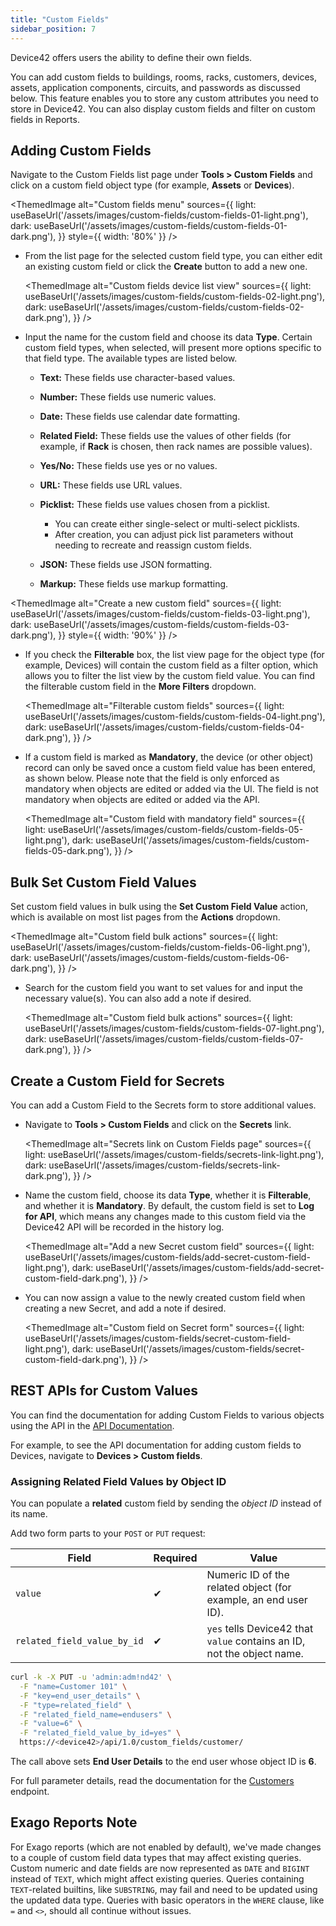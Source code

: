 ```yaml
---
title: "Custom Fields"
sidebar_position: 7
---
```



Device42 offers users the ability to define their own fields.

You can add custom fields to buildings, rooms, racks, customers, devices, assets, application components, circuits, and passwords as discussed below. This feature enables you to store any custom attributes you need to store in Device42. You can also display custom fields and filter on custom fields in Reports.

## Adding Custom Fields

Navigate to the Custom Fields list page under **Tools > Custom Fields** and click on a custom field object type (for example, **Assets** or **Devices**).

<ThemedImage
  alt="Custom fields menu"
  sources={{
    light: useBaseUrl('/assets/images/custom-fields/custom-fields-01-light.png'),
    dark: useBaseUrl('/assets/images/custom-fields/custom-fields-01-dark.png'),
  }}
  style={{ width: '80%' }} 
/>

- From the list page for the selected custom field type, you can either edit an existing custom field or click the **Create** button to add a new one.

  <ThemedImage
    alt="Custom fields device list view"
    sources={{
      light: useBaseUrl('/assets/images/custom-fields/custom-fields-02-light.png'),
      dark: useBaseUrl('/assets/images/custom-fields/custom-fields-02-dark.png'),
    }}
  />

- Input the name for the custom field and choose its data **Type**. Certain custom field types, when selected, will present more options specific to that field type. The available types are listed below.

  - **Text:** These fields use character-based values.
  - **Number:** These fields use numeric values.
  - **Date:** These fields use calendar date formatting.
  - **Related Field:** These fields use the values of other fields (for example, if **Rack** is chosen, then rack names are possible values).
  - **Yes/No:** These fields use yes or no values.
  - **URL:** These fields use URL values.
  - **Picklist:** These fields use values chosen from a picklist.
    - You can create either single-select or multi-select picklists.
    - After creation, you can adjust pick list parameters without needing to recreate and reassign custom fields.
    
  - **JSON:** These fields use JSON formatting.
  - **Markup:** These fields use markup formatting.

<ThemedImage
  alt="Create a new custom field"
  sources={{
    light: useBaseUrl('/assets/images/custom-fields/custom-fields-03-light.png'),
    dark: useBaseUrl('/assets/images/custom-fields/custom-fields-03-dark.png'),
  }}
  style={{ width: '90%' }}
/>

- If you check the **Filterable** box, the list view page for the object type (for example, Devices) will contain the custom field as a filter option, which allows you to filter the list view by the custom field value. You can find the filterable custom field in the **More Filters** dropdown.

  <ThemedImage
    alt="Filterable custom fields"
    sources={{
      light: useBaseUrl('/assets/images/custom-fields/custom-fields-04-light.png'),
      dark: useBaseUrl('/assets/images/custom-fields/custom-fields-04-dark.png'),
    }}
  />

- If a custom field is marked as **Mandatory**, the device (or other object) record can only be saved once a custom field value has been entered, as shown below. Please note that the field is only enforced as mandatory when objects are edited or added via the UI. The field is not mandatory when objects are edited or added via the API.

  <ThemedImage
    alt="Custom field with mandatory field"
    sources={{
      light: useBaseUrl('/assets/images/custom-fields/custom-fields-05-light.png'),
      dark: useBaseUrl('/assets/images/custom-fields/custom-fields-05-dark.png'),
    }}
  />  

## Bulk Set Custom Field Values

Set custom field values in bulk using the **Set Custom Field Value** action, which is available on most list pages from the **Actions** dropdown.

  <ThemedImage
    alt="Custom field bulk actions"
    sources={{ 
      light: useBaseUrl('/assets/images/custom-fields/custom-fields-06-light.png'),
      dark: useBaseUrl('/assets/images/custom-fields/custom-fields-06-dark.png'),
    }}
  />

- Search for the custom field you want to set values for and input the necessary value(s). You can also add a note if desired.   

  <ThemedImage
    alt="Custom field bulk actions"
    sources={{
      light: useBaseUrl('/assets/images/custom-fields/custom-fields-07-light.png'),
      dark: useBaseUrl('/assets/images/custom-fields/custom-fields-07-dark.png'),
    }}
  />

## Create a Custom Field for Secrets

You can add a Custom Field to the Secrets form to store additional values.

- Navigate to **Tools > Custom Fields** and click on the **Secrets** link.

  <ThemedImage
    alt="Secrets link on Custom Fields page"
    sources={{
      light: useBaseUrl('/assets/images/custom-fields/secrets-link-light.png'),
      dark: useBaseUrl('/assets/images/custom-fields/secrets-link-dark.png'),
    }}
  />

- Name the custom field, choose its data **Type**, whether it is **Filterable**, and whether it is **Mandatory**. By default, the custom field is set to **Log for API**, which means any changes made to this custom field via the Device42 API will be recorded in the history log.

  <ThemedImage
    alt="Add a new Secret custom field"
    sources={{
      light: useBaseUrl('/assets/images/custom-fields/add-secret-custom-field-light.png'),
      dark: useBaseUrl('/assets/images/custom-fields/add-secret-custom-field-dark.png'),
    }}
  />

- You can now assign a value to the newly created custom field when creating a new Secret, and add a note if desired.

  <ThemedImage
    alt="Custom field on Secret form"
    sources={{
      light: useBaseUrl('/assets/images/custom-fields/secret-custom-field-light.png'),
      dark: useBaseUrl('/assets/images/custom-fields/secret-custom-field-dark.png'),
    }}
  />

## REST APIs for Custom Values

You can find the documentation for adding Custom Fields to various objects using the API in the [API Documentation](https://api.device42.com). 

For example, to see the API documentation for adding custom fields to Devices, navigate to **Devices > Custom fields**.

### Assigning Related Field Values by Object ID

You can populate a **related** custom field by sending the *object ID* instead of its name.

Add two form parts to your `POST` or `PUT` request:

| Field | Required | Value |
| ----- | -------- | ----- |
| `value` | ✔ | Numeric ID of the related object (for example, an end user ID). |
| `related_field_value_by_id` | ✔ | `yes` tells Device42 that `value` contains an ID, not the object name. |

```bash
curl -k -X PUT -u 'admin:adm!nd42' \
  -F "name=Customer 101" \
  -F "key=end_user_details" \
  -F "type=related_field" \
  -F "related_field_name=endusers" \
  -F "value=6" \
  -F "related_field_value_by_id=yes" \
  https://<device42>/api/1.0/custom_fields/customer/
```

The call above sets **End User Details** to the end user whose object ID is **6**.

For full parameter details, read the documentation for the [Customers](https://api.device42.com/#!/Customers) endpoint.

## Exago Reports Note

For Exago reports (which are not enabled by default), we've made changes to a couple of custom field data types that may affect existing queries. Custom numeric and date fields are now represented as `DATE` and `BIGINT` instead of `TEXT`, which might affect existing queries. Queries containing `TEXT`-related builtins, like `SUBSTRING`, may fail and need to be updated using the updated data type. Queries with basic operators in the `WHERE` clause, like `=` and `<>`, should all continue without issues. 
